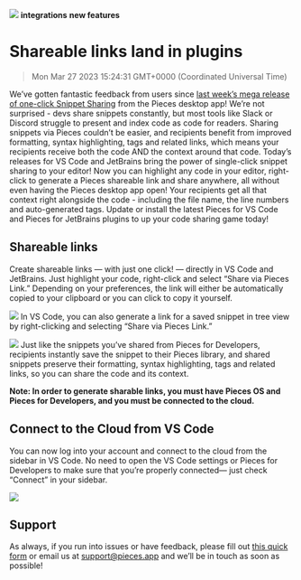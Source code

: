 ![](https://uploads-ssl.webflow.com/6143afec68f555387049efb3/630d822a169f6c0cf925c7cf_ezgif_com-gif-maker52_5c23b41552baee68e901a3b40ce3eb37_2000.png)
**integrations** **new features**
# Shareable links land in plugins
> Mon Mar 27 2023 15:24:31 GMT+0000 (Coordinated Universal Time)

We’ve gotten fantastic feedback from users since <a href="https://updates.pieces.app/announcements/1-6-0-share-snippets-with-one-click" target="_blank" rel="noopener noreferrer">last week’s mega release of one-click Snippet Sharing</a> from the Pieces desktop app!
We’re not surprised - devs share snippets constantly, but most tools like Slack or Discord struggle to present and index code as code for readers. Sharing snippets via Pieces couldn’t be easier, and recipients benefit from improved formatting, syntax highlighting, tags and related links, which means your recipients receive both the code AND the context around that code.
Today’s releases for VS Code and JetBrains bring the power of single-click snippet sharing to your editor! Now you can highlight any code in your editor, right-click to generate a Pieces shareable link and share anywhere, all without even having the Pieces desktop app open! Your recipients get all that context right alongside the code - including the file name, the line numbers and auto-generated tags.
Update or install the latest Pieces for VS Code and Pieces for JetBrains plugins to up your code sharing game today!

## Shareable links
Create shareable links — with just one click! — directly in VS Code and JetBrains. Just highlight your code, right-click and select “Share via Pieces Link.” Depending on your preferences, the link will either be automatically copied to your clipboard or you can click to copy it yourself.

![](https://uploads-ssl.webflow.com/6143afec68f555387049efb3/630d822b169f6c080d25c7d2_1uif2t8o8fu4j8oqaa2hhmv8t74n_ae4a6fcec382d36124677977040768f8.gif)
In VS Code, you can also generate a link for a saved snippet in tree view by right-clicking and selecting “Share via Pieces Link.”

![](https://uploads-ssl.webflow.com/6143afec68f555387049efb3/630d822b169f6c63a525c7d0_9k6bx82a9fstxpy0jjn94k0vok5v_68c6d422cb88995a3b655b1d5d754d09.gif)
Just like the snippets you’ve shared from Pieces for Developers, recipients instantly save the snippet to their Pieces library, and shared snippets preserve their formatting, syntax highlighting, tags and related links, so you can share the code and its context.

**Note: In order to generate sharable links, you must have Pieces OS and Pieces for Developers, and you must be connected to the cloud.**

## Connect to the Cloud from VS Code
You can now log into your account and connect to the cloud from the sidebar in VS Code. No need to open the VS Code settings or Pieces for Developers to make sure that you’re properly connected— just check “Connect” in your sidebar.

![](https://uploads-ssl.webflow.com/6143afec68f555387049efb3/630d822b169f6cac8525c7d1_ezgif_com-gif-maker51_ecd9831d8e4e9aaf5403f46269153855_800.png)

## Support
As always, if you run into issues or have feedback, please fill out <a href="https://getpieces.typeform.com/to/mCjBSIjF" target="_blank" rel="noopener noreferrer">this quick form</a> or email us at <a href="mailto:support@pieces.app" target="_blank" rel="noopener noreferrer">support@pieces.app</a> and we’ll be in touch as soon as possible!